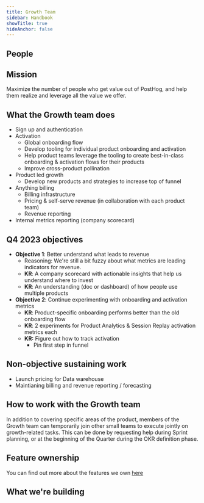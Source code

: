 ```yaml
---
title: Growth Team
sidebar: Handbook
showTitle: true
hideAnchor: false
---
```


## People

<TeamMembers />

## Mission

Maximize the number of people who get value out of PostHog, and help them realize and leverage all the value we offer.

## What the Growth team does
 
- Sign up and authentication
- Activation
  - Global onboarding flow
  - Develop tooling for individual product onboarding and activation
  - Help product teams leverage the tooling to create best-in-class onboarding & activation flows for their products
  - Improve cross-product pollination
- Product led growth
  - Develop new products and strategies to increase top of funnel
- Anything billing
  - Billing infrastructure
  - Pricing & self-serve revenue (in collaboration with each product team)
  - Revenue reporting
- Internal metrics reporting (company scorecard)


## Q4 2023 objectives

- **Objective 1**: Better understand what leads to revenue
  - Reasoning: We're still a bit fuzzy about what metrics are leading indicators for revenue. 
  - **KR**: A company scorecard with actionable insights that help us understand where to invest
  - **KR**: An understanding (doc or dashboard) of how people use multiple products
- **Objective 2**:  Continue experimenting with onboarding and activation metrics
  - **KR**: Product-specific onboarding performs better than the old onboarding flow
  - **KR**: 2 experiments for Product Analytics & Session Replay activation metrics each
  - **KR:** Figure out how to track activation
    - Pin first step in funnel

## Non-objective sustaining work
- Launch pricing for Data warehouse
- Maintianing billing and revenue reporting / forecasting

## How to work with the Growth team

In addition to covering specific areas of the product, members of the Growth team can temporarily join other small teams to execute jointly on growth-related tasks.
This can be done by requesting help during Sprint planning, or at the beginning of the Quarter during the OKR definition phase.

## Feature ownership
You can find out more about the features we own [here](/handbook/engineering/feature-ownership)

## What we're building

<TeamRoadmap />
